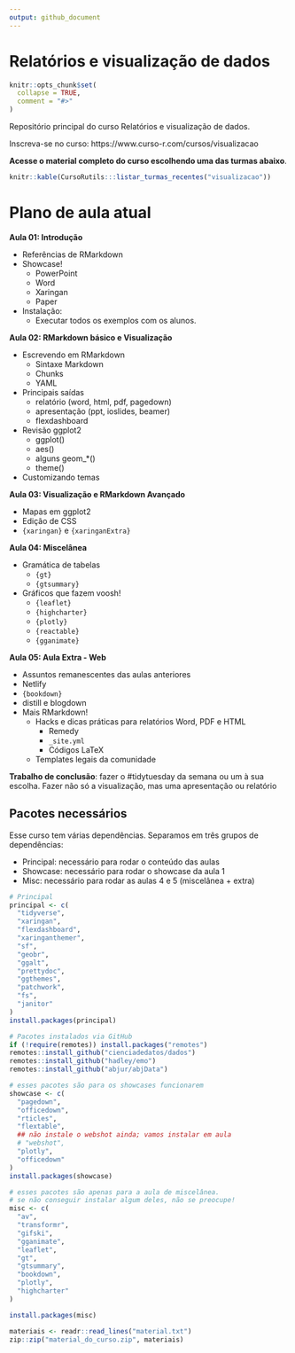 ```yaml
---
output: github_document
---
```


# Relatórios e visualização de dados

<!-- README.md is generated from README.Rmd. Please edit that file -->

```r
knitr::opts_chunk$set(
  collapse = TRUE,
  comment = "#>"
)
```

Repositório principal do curso Relatórios e visualização de dados.

Inscreva-se no curso: https://www.curso-r.com/cursos/visualizacao

**Acesse o material completo do curso escolhendo uma das turmas abaixo**.

```r
knitr::kable(CursoRutils:::listar_turmas_recentes("visualizacao"))
```

# Plano de aula atual

**Aula 01: Introdução**

- Referências de RMarkdown
- Showcase!
    - PowerPoint
    - Word
    - Xaringan
    - Paper
- Instalação: 
    - Executar todos os exemplos com os alunos.

**Aula 02: RMarkdown básico e Visualização**

- Escrevendo em RMarkdown
  - Sintaxe Markdown
  - Chunks
  - YAML
- Principais saídas
  - relatório (word, html, pdf, pagedown)
  - apresentação (ppt, ioslides, beamer)
  - flexdashboard
- Revisão ggplot2
    - ggplot()
    - aes()
    - alguns geom_*()
    - theme()
- Customizando temas

**Aula 03: Visualização e RMarkdown Avançado**

- Mapas em ggplot2
- Edição de CSS 
- `{xaringan}` e `{xaringanExtra}`

**Aula 04: Miscelânea**

- Gramática de tabelas 
    - `{gt}` 
    - `{gtsummary}`
- Gráficos que fazem voosh!
    - `{leaflet}`
    - `{highcharter}`
    - `{plotly}`
    - `{reactable}`
    - `{gganimate}`

**Aula 05: Aula Extra - Web**

- Assuntos remanescentes das aulas anteriores
- Netlify
- `{bookdown}`
- distill e blogdown
- Mais RMarkdown!
    - Hacks e dicas práticas para relatórios Word, PDF e HTML
        - Remedy
        - `_site.yml`
        - Códigos LaTeX
    - Templates legais da comunidade

**Trabalho de conclusão**: fazer o #tidytuesday da semana ou um à sua escolha. Fazer não só a visualização, mas uma apresentação ou relatório

## Pacotes necessários

Esse curso tem várias dependências. Separamos em três grupos de dependências:

- Principal: necessário para rodar o conteúdo das aulas
- Showcase: necessário para rodar o showcase da aula 1
- Misc: necessário para rodar as aulas 4 e 5 (miscelânea + extra)

```r

# Principal
principal <- c(
  "tidyverse",
  "xaringan",
  "flexdashboard",
  "xaringanthemer",
  "sf",
  "geobr",
  "ggalt",
  "prettydoc",
  "ggthemes",
  "patchwork",
  "fs",
  "janitor"
)
install.packages(principal)

# Pacotes instalados via GitHub
if (!require(remotes)) install.packages("remotes")
remotes::install_github("cienciadedatos/dados")
remotes::install_github("hadley/emo")
remotes::install_github("abjur/abjData")

# esses pacotes são para os showcases funcionarem
showcase <- c(
  "pagedown",
  "officedown",
  "rticles",
  "flextable",
  ## não instale o webshot ainda; vamos instalar em aula
  # "webshot",
  "plotly",
  "officedown"
)
install.packages(showcase)

# esses pacotes são apenas para a aula de miscelânea.
# se não conseguir instalar algum deles, não se preocupe!
misc <- c(
  "av", 
  "transformr", 
  "gifski",
  "gganimate",
  "leaflet",
  "gt",
  "gtsummary",
  "bookdown",
  "plotly",
  "highcharter"
)

install.packages(misc)

```


```r
materiais <- readr::read_lines("material.txt")
zip::zip("material_do_curso.zip", materiais)
```

